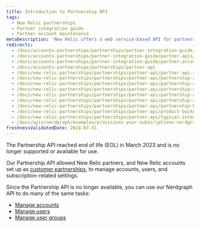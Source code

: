 ```yaml
---
title: Introduction to Partnership API
tags:
  - New Relic partnerships
  - Partner integration guide
  - Partner account maintenance
metaDescription: 'New Relic offers a web service-based API for partners to create, edit, upgrade, downgrade, and cancel New Relic accounts on behalf of their customers.'
redirects:
  - /docs/accounts-partnerships/partnerships/partner-integration-guide/partner-api
  - /docs/accounts-partnerships/partner-integration-guide/partner-apis/partner-api
  - /docs/accounts-partnerships/partner-integration-guide/partner-account-maintenance/partner-api
  - /docs/accounts-partnerships/partnerships/partner-api
  - /docs/new-relic-partnerships/partnerships/partner-api/partner-api-reference
  - /docs/new-relic-partnerships/partnerships/partner-api/partnership-api-account-object
  - /docs/new-relic-partnerships/partnerships/partner-api/partnership-api-keys
  - /docs/new-relic-partnerships/partnerships/partner-api/partnership-api-sub-account-object
  - /docs/new-relic-partnerships/partnerships/partner-api/partnership-api-subscription-object
  - /docs/new-relic-partnerships/partnerships/partner-api/partnership-api-user-object
  - /docs/new-relic-partnerships/partnerships/partner-api/partnership-billing-integration-api
  - /docs/new-relic-partnerships/partnerships/partner-api/product-buckets
  - /docs/new-relic-partnerships/partnerships/partner-api/typical-integration-example
  - /docs/apis/nerdgraph/examples/provisions-your-subscriptions-nerdgraph
freshnessValidatedDate: 2024-07-31
---
```


<Callout variant="important" title="EOL NOTICE">
  The Partnership API reached end of life (EOL) in March 2023 and is no longer supported or available for use.  
</Callout>

Our Partnership API allowed New Relic partners, and New Relic accounts set up as [customer partnerships](/docs/new-relic-partnerships/partner-integration-guide/partner-account-maintenance/partnership-accounts-users-subscriptions/#partnerships), to manage accounts, users, and subscription-related settings.

Since the Partnership API is no longer available, you can use our Nerdgraph API to do many of the same tasks:

* [Manage accounts](/docs/apis/nerdgraph/examples/manage-accounts-nerdgraph)
* [Manage users](/docs/apis/nerdgraph/examples/nerdgraph-manage-users)
* [Manage user groups](/docs/apis/nerdgraph/examples/nerdgraph-manage-groups)
